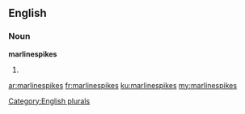 ==English==

===Noun===
'''marlinespikes'''

# {{plural of|marlinespike}}

[[Category:English plurals]]

[[ar:marlinespikes]]
[[fr:marlinespikes]]
[[ku:marlinespikes]]
[[my:marlinespikes]]